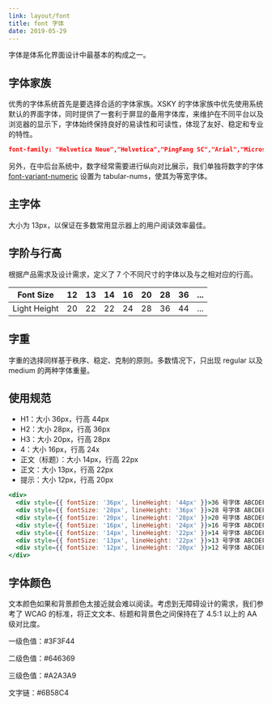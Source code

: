 ```yaml
---
link: layout/font
title: font 字体
date: 2019-05-29
---
```


字体是体系化界面设计中最基本的构成之一。

## 字体家族
优秀的字体系统首先是要选择合适的字体家族。XSKY 的字体家族中优先使用系统默认的界面字体，同时提供了一套利于屏显的备用字体库，来维护在不同平台以及浏览器的显示下，字体始终保持良好的易读性和可读性，体现了友好、稳定和专业的特性。

```json isShow
font-family: "Helvetica Neue","Helvetica","PingFang SC","Arial","Microsoft YaHei","微软雅黑";
```
另外，在中后台系统中，数字经常需要进行纵向对比展示，我们单独将数字的字体 [font-variant-numeric](https://www.fonts.com/content/learning/fontology/level-3/numbers/proportional-vs-tabular-figures) 设置为 tabular-nums，使其为等宽字体。

## 主字体
大小为 13px，以保证在多数常用显示器上的用户阅读效率最佳。

## 字阶与行高
根据产品需求及设计需求，定义了 7 个不同尺寸的字体以及与之相对应的行高。

| Font Size    | 12 | 13 | 14 | 16 | 20 | 28 | 36 | ...|
|--------------|----|----|----|----|----|----|----|----|
| Light Height | 20 | 22 | 22 | 24 | 28 | 36 | 44 | ...|

## 字重
字重的选择同样基于秩序、稳定、克制的原则。多数情况下，只出现 regular 以及 medium 的两种字体重量。

## 使用规范	
- H1：大小 36px，行高 44px
- H2：大小 28px，行高 36px
- H3：大小 20px，行高 28px
- 4：大小 16px，行高 24x
- 正文（标题）：大小 14px，行高 22px
- 正文：大小 13px，行高 22px
- 提示：大小 12px，行高 20px

```jsx
<div>
  <div style={{ fontSize: '36px', lineHeight: '44px' }}>36 号字体 ABCDEFG</div>
  <div style={{ fontSize: '28px', lineHeight: '36px' }}>28 号字体 ABCDEFG</div>
  <div style={{ fontSize: '20px', lineHeight: '28px' }}>20 号字体 ABCDEFG</div>
  <div style={{ fontSize: '16px', lineHeight: '24px' }}>16 号字体 ABCDEFG</div>
  <div style={{ fontSize: '14px', lineHeight: '22px' }}>14 号字体 ABCDEFG</div>
  <div style={{ fontSize: '13px', lineHeight: '22px' }}>13 号字体 ABCDEFG</div>
  <div style={{ fontSize: '12px', lineHeight: '20px' }}>12 号字体 ABCDEFG</div>
</div>
```

## 字体颜色
文本颜色如果和背景颜色太接近就会难以阅读。考虑到无障碍设计的需求，我们参考了 WCAG 的标准，将正文文本、标题和背景色之间保持在了 4.5:1 以上的 AA 级对比度。

一级色值：#3F3F44

二级色值：#646369

三级色值：#A2A3A9

文字链：#6B58C4
